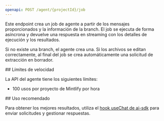 ```yaml
---
openapi: POST /agent/{projectId}/job
---
```


Este endpoint crea un job de agente a partir de los mensajes proporcionados y la información de la branch. El job se ejecuta de forma asíncrona y devuelve una respuesta en streaming con los detalles de ejecución y los resultados.

Si no existe una branch, el agente crea una. Si los archivos se editan correctamente, al final del job se crea automáticamente una solicitud de extracción en borrador.

<div id="rate-limits">
  ## Límites de velocidad
</div>

La API del agente tiene los siguientes límites:

- 100 usos por proyecto de Mintlify por hora

<div id="suggested-usage">
  ## Uso recomendado
</div>

Para obtener los mejores resultados, utiliza el [hook useChat de ai-sdk](https://ai-sdk.dev/docs/reference/ai-sdk-ui/use-chat#usechat) para enviar solicitudes y gestionar respuestas.
